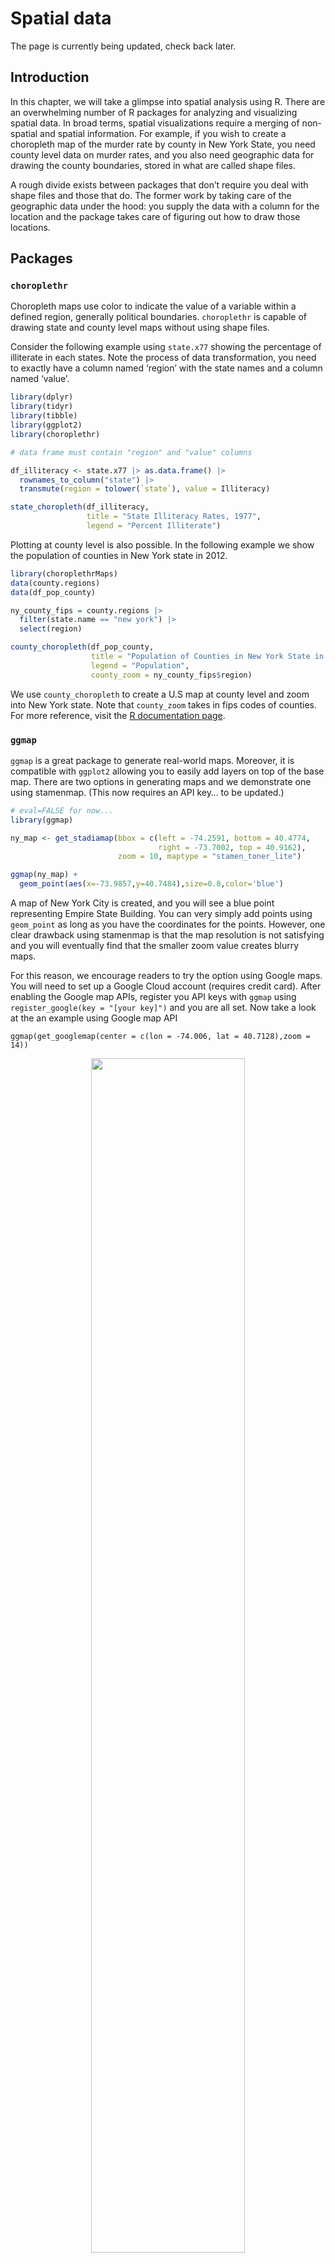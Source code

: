 # Spatial data

The page is currently being updated, check back later.

## Introduction 
In this chapter, we will take a glimpse into spatial analysis using R. There are an overwhelming number of R packages for analyzing and visualizing spatial data. In broad terms, spatial visualizations require a merging of non-spatial and spatial information. For example, if you wish to create a choropleth map of the murder rate by county in New York State, you need county level data on murder rates, and you also need geographic data for drawing the county boundaries, stored in what are called shape files. 

A rough divide exists between packages that don’t require you deal with shape files and those that do. The former work by taking care of the geographic data under the hood: you supply the data with a column for the location and the package takes care of figuring out how to draw those locations. 


## Packages

### `choroplethr`

Choropleth maps use color to indicate the value of a variable within a defined region, generally political boundaries. `choroplethr` is capable of drawing state and county level maps without using shape files.

Consider the following example using `state.x77` showing the percentage of illiterate in each states. Note the process of data transformation, you need to exactly have a column named 'region' with the state names and a column named 'value'.

```r
library(dplyr)
library(tidyr)
library(tibble)
library(ggplot2)
library(choroplethr)

# data frame must contain "region" and "value" columns

df_illiteracy <- state.x77 |> as.data.frame() |> 
  rownames_to_column("state") |> 
  transmute(region = tolower(`state`), value = Illiteracy)

state_choropleth(df_illiteracy,
                 title = "State Illiteracy Rates, 1977",
                 legend = "Percent Illiterate")

```

Plotting at county level is also possible. In the following example we show the population of counties in New York state in 2012.

```r
library(choroplethrMaps)
data(county.regions)
data(df_pop_county) 

ny_county_fips = county.regions |>
  filter(state.name == "new york") |>
  select(region)

county_choropleth(df_pop_county, 
                  title = "Population of Counties in New York State in 2012",
                  legend = "Population",
                  county_zoom = ny_county_fips$region)
```

We use `county_choropleth` to create a U.S map at county level and zoom into New York state. Note that `county_zoom` takes in fips codes of counties. For more reference, visit the [R documentation page](https://www.rdocumentation.org/packages/choroplethr/versions/3.7.0).


### `ggmap`

`ggmap` is a great package to generate real-world maps. Moreover, it is compatible with `ggplot2` allowing you to easily add layers on top of the base map. There are two options in generating maps and we demonstrate one using stamenmap. (This now requires an API key... to be updated.)

```r
# eval=FALSE for now...
library(ggmap)

ny_map <- get_stadiamap(bbox = c(left = -74.2591, bottom = 40.4774, 
                                 right = -73.7002, top = 40.9162),
                        zoom = 10, maptype = "stamen_toner_lite")

ggmap(ny_map) +
  geom_point(aes(x=-73.9857,y=40.7484),size=0.8,color='blue') 
```

A map of New York City is created, and you will see a blue point representing Empire State Building. You can very simply add points using `geom_point` as long as you have the coordinates for the points. However, one clear drawback using stamenmap is that the map resolution is not satisfying and you will eventually find that the smaller zoom value creates blurry maps.

For this reason, we encourage readers to try the option using Google maps. You will need to set up a Google Cloud account (requires credit card). After enabling the Google map APIs, register you API keys with `ggmap` using `register_google(key = "[your key]")` and you are all set. Now take a look at the an example using Google map API

```
ggmap(get_googlemap(center = c(lon = -74.006, lat = 40.7128),zoom = 14))
```

<center>
![](images/ggmap_google.png){width=70%}
</center>

You will see the map is at great resolution regardless of how you zoom in. For demonstration purpose, we provided a image of the map derived by running the code. For more details regarding the package usage, you can refer at [ggmap GitHub page](https://github.com/dkahle/ggmap).


## Shape file

There are cases such that no existing packages can directly create your desired map. For example, what if we want to create a map of highways in New York State. In such case, we will resort to shape files. In the following example, we use the shape file of police precinct in New York City.

### `sf`

We use `sf` library to read in shape files. One of the first thing to remember is that one shape file contains a set of files and all of them required for the shape file to run properly. However, when reading the file, we only need to use the one ending with `.shp`. For example

```r
library(sf)
ny_police = st_read('nyc_police/nypp.shp',quiet=TRUE) |>
  mutate(Precinct = as.character(Precinct))

head(ny_police)
```

You can see that the object looks like a data set, except with a long column called geometry. The geometry column contains spatial information and is the key to map generation.

To simply see the shape, we can use `st_geometry()` to extract spatial information and feed into `plot()`

```r
plot(st_geometry(ny_police))
```

We get a map of New York City divided by police precinct. Note that if you directly feed in `ny_police` into `plot()`, you will get mulitiply maps drawn from each column. It might not create you desired maps and when you are dealing with large shape files, it will be extremely slow.

### `tmap`

Only generating the map is not particularly meaningful. We want to combine data with the map to convey some meaningful findings. Since we are using police precinct, it is only natural to use crime data.

```r
library(readxl)
library(tmap)

ny_crime <- read_xls('data/felony.xls', skip = 1) |> 
  rename(Precinct = PCT, Crime = CRIME) |> 
  fill(Precinct) |> 
  filter(Crime == "TOTAL SEVEN MAJOR FELONY OFFENSES")

ny_crime <- left_join(ny_police, ny_crime)
```

We read in the felony data for nyc in 2021 and joined it with the `sf` object. Then, we create map using `tmap` package. Notice that in `tm_polygons()`, we specify the column to be `2021`.

```r
ny_crime |> 
  tm_shape() + 
  tm_polygons("2021", palette = "Blues", title="") + 
  tm_text("Precinct", size = .65) +
  tm_layout("Major Felony Offenses in 2021 by\nNYC Police Precinct",
            title.size = .95, frame = FALSE)
```

For more usage, you can refer at [tmap:get started!](https://cran.r-project.org/web/packages/tmap/vignettes/tmap-getstarted.html)

